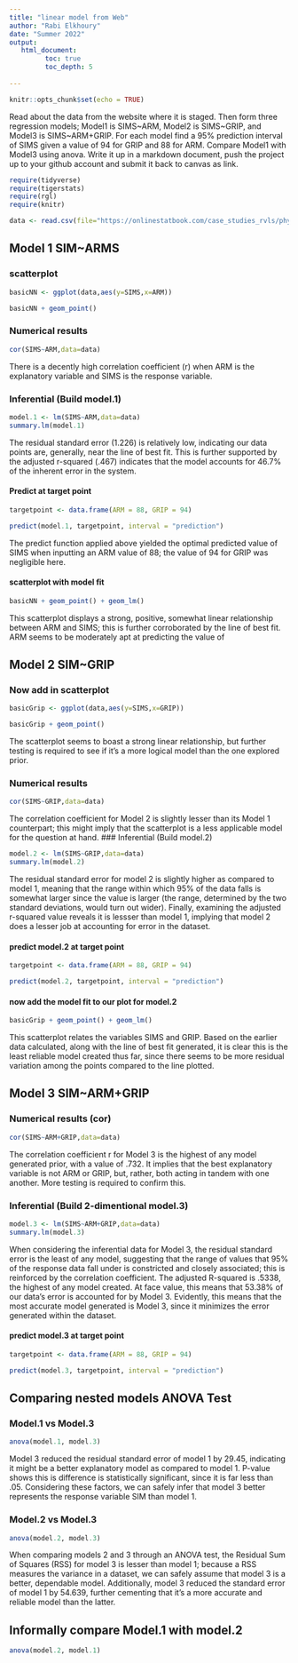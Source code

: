 ```yaml
---
title: "linear model from Web"
author: "Rabi Elkhoury"
date: "Summer 2022"
output:
   html_document:
         toc: true
         toc_depth: 5
        
---
```


```r
knitr::opts_chunk$set(echo = TRUE)
```

Read about the data from the website where it is staged.  Then form three regression models; Model1 is SIMS~ARM, Model2 is SIMS~GRIP, and Model3 is SIMS~ARM+GRIP. For each model find a 95% prediction interval of SIMS given a value of 94  for GRIP and 88 for ARM. Compare Model1 with Model3 using anova. Write it up in a markdown document, push the project up to your github account and submit it back to canvas as link. 

 


```r
require(tidyverse)
require(tigerstats)
require(rgl)
require(knitr)

```

```r
data <- read.csv(file="https://onlinestatbook.com/case_studies_rvls/physical_strength/data.txt",sep="",header=TRUE)  

```

## Model 1 SIM~ARMS

### scatterplot
```r
basicNN <- ggplot(data,aes(y=SIMS,x=ARM))
```
```r
basicNN + geom_point()
```


### Numerical results
```r
cor(SIMS~ARM,data=data)
```
There is a decently high correlation coefficient (r) when ARM is the explanatory variable and SIMS is the response variable.


### Inferential  (Build model.1)
```r
model.1 <- lm(SIMS~ARM,data=data)
summary.lm(model.1)
```
The residual standard error (1.226) is relatively low, indicating our data points are, generally, near the line of best fit.  This is further supported by the adjusted r-squared (.467) indicates that the model accounts for 46.7% of the inherent error in the system.



#### Predict at target point
```r
targetpoint <- data.frame(ARM = 88, GRIP = 94)
```

```r
predict(model.1, targetpoint, interval = "prediction")

```
The predict function applied above yielded the optimal predicted value of SIMS when inputting an ARM value of 88; the value of 94 for GRIP was negligible here.

#### scatterplot with model fit
```r
basicNN + geom_point() + geom_lm()
```

This scatterplot displays a strong, positive, somewhat linear relationship between ARM and SIMS; this is further corroborated by the line of best fit.  ARM seems to be moderately apt at predicting the value of


## Model 2 SIM~GRIP

### Now add in scatterplot
```r
basicGrip <- ggplot(data,aes(y=SIMS,x=GRIP))
```
```r
basicGrip + geom_point()
```

The scatterplot seems to boast a strong linear relationship, but further testing is required to see if it's a more logical model than the one explored prior.

### Numerical results 
```r
cor(SIMS~GRIP,data=data)
```
The correlation coefficient for Model 2 is slightly lesser than its Model 1 counterpart; this might imply that the scatterplot is a less applicable model for the question at hand.
### Inferential  (Build model.2)
```r
model.2 <- lm(SIMS~GRIP,data=data)
summary.lm(model.2)
```
The residual standard error for model 2 is slightly higher as compared to model 1, meaning that the range within which 95% of the data falls is somewhat larger since the value is larger (the range, determined by the two standard deviations, would turn out wider).  Finally, examining the adjusted r-squared value reveals it is lessser than model 1, implying that model 2 does a lesser job at accounting for error in the dataset.  




#### predict model.2 at target point
```r
targetpoint <- data.frame(ARM = 88, GRIP = 94)
```
```r
predict(model.2, targetpoint, interval = "prediction")

```


#### now add the model fit to our plot for model.2
```r
basicGrip + geom_point() + geom_lm()
```
This scatterplot relates the variables SIMS and GRIP.  Based on the earlier data calculated, along with the line of best fit generated, it is clear this is the least reliable model created thus far, since there seems to be more residual variation among the points compared to the line plotted.

## Model 3 SIM~ARM+GRIP

### Numerical results (cor)
```r
cor(SIMS~ARM+GRIP,data=data)
```
The correlation coefficient r for Model 3 is the highest of any model generated prior, with a value of .732.  It implies that the best explanatory variable is not ARM or GRIP, but, rather, both acting in tandem with one another.  More testing is required to confirm this.  

  
### Inferential  (Build 2-dimentional model.3)
```r
model.3 <- lm(SIMS~ARM+GRIP,data=data)
summary.lm(model.3)
```
When considering the inferential data for Model 3, the residual standard error is the least of any model, suggesting that the range of values that 95% of the response data fall under is constricted and closely associated; this is reinforced by the correlation coefficient.  The adjusted R-squared is .5338, the highest of any model created.  At face value, this means that 53.38% of our data's error is accounted for by Model 3.  Evidently, this means that the most accurate model generated is Model 3, since it minimizes the error generated within the dataset.



#### predict model.3 at target point
```r
targetpoint <- data.frame(ARM = 88, GRIP = 94)
```
```r
predict(model.3, targetpoint, interval = "prediction")

```
## Comparing nested models ANOVA Test

### Model.1 vs Model.3
```r
anova(model.1, model.3)
```
Model 3 reduced the residual standard error of model 1 by 29.45, indicating it might be a better explanatory model as compared to model 1.  P-value shows this is difference is statistically significant, since it is far less than .05.  Considering these factors, we can safely infer that model 3 better represents the response variable SIM than model 1.




### Model.2 vs Model.3
```r
anova(model.2, model.3)
```
When comparing models 2 and 3 through an ANOVA test, the Residual Sum of Squares (RSS) for model 3 is lesser than model 1; because a RSS measures the variance in a dataset, we can safely assume that model 3 is a better, dependable model.  Additionally, model 3 reduced the standard error of model 1 by 54.639, further cementing that it's a more accurate and reliable model than the latter.




## Informally compare Model.1 with model.2





```r
anova(model.2, model.1)
```
